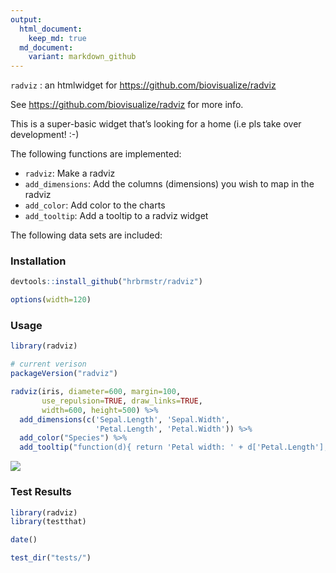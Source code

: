 ```yaml
---
output:
  html_document:
    keep_md: true
  md_document:
    variant: markdown_github
---
```


`radviz` : an htmlwidget for [https://github.com/biovisualize/radviz](https://github.com/biovisualize/radviz)

See <https://github.com/biovisualize/radviz> for more info.

This is a super-basic widget that's looking for a home (i.e pls take over development! :-)

The following functions are implemented:

- `radviz`:	Make a radviz
- `add_dimensions`:	Add the columns (dimensions) you wish to map in the radviz
- `add_color`:	Add color to the charts
- `add_tooltip`:	Add a tooltip to a radviz widget

The following data sets are included:

### Installation

```r
devtools::install_github("hrbrmstr/radviz")
```

```r
options(width=120)
```

### Usage

```r
library(radviz)

# current verison
packageVersion("radviz")
```
```r

radviz(iris, diameter=600, margin=100, 
       use_repulsion=TRUE, draw_links=TRUE, 
       width=600, height=500) %>% 
  add_dimensions(c('Sepal.Length', 'Sepal.Width', 
                   'Petal.Length', 'Petal.Width')) %>% 
  add_color("Species") %>% 
  add_tooltip("function(d){ return 'Petal width: ' + d['Petal.Length']; }")

```

![](radviz.png)

### Test Results

```r
library(radviz)
library(testthat)

date()

test_dir("tests/")
```

